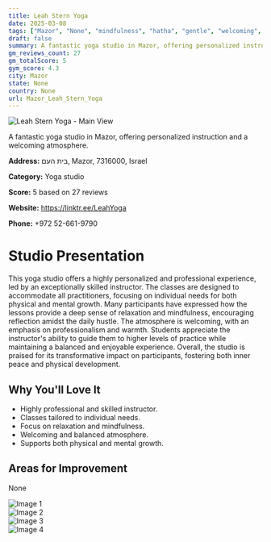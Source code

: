 ```yaml
---
title: Leah Stern Yoga
date: 2025-03-08
tags: ["Mazor", "None", "mindfulness", "hatha", "gentle", "welcoming", "personalized", "Mazor"]  
draft: false
summary: A fantastic yoga studio in Mazor, offering personalized instruction and a welcoming atmosphere.
gm_reviews_count: 27
gm_totalScore: 5
gym_score: 4.3
city: Mazor
state: None
country: None
url: Mazor_Leah_Stern_Yoga
---
```


<div className="aspect-[16/9] relative my-8">
  <img 
    src="https://lh5.googleusercontent.com/p/AF1QipMD5YX7E9v_L1ZzV_1MosEeeovWKoHe0hJ_C7ng=w1920-h1080-k-no"
    alt="Leah Stern Yoga - Main View"
    className="object-cover absolute inset-0 w-full h-full rounded-lg"
  />
</div>

A fantastic yoga studio in Mazor, offering personalized instruction and a welcoming atmosphere.

**Address:** בית העם, Mazor, 7316000, Israel

**Category:** Yoga studio

**Score:** 5 based on 27 reviews

**Website:** https://linktr.ee/LeahYoga

**Phone:** +972 52-661-9790

# Studio Presentation

This yoga studio offers a highly personalized and professional experience, led by an exceptionally skilled instructor. The classes are designed to accommodate all practitioners, focusing on individual needs for both physical and mental growth. Many participants have expressed how the lessons provide a deep sense of relaxation and mindfulness, encouraging reflection amidst the daily hustle. The atmosphere is welcoming, with an emphasis on professionalism and warmth. Students appreciate the instructor's ability to guide them to higher levels of practice while maintaining a balanced and enjoyable experience. Overall, the studio is praised for its transformative impact on participants, fostering both inner peace and physical development.



## Why You'll Love It

- Highly professional and skilled instructor.
- Classes tailored to individual needs.
- Focus on relaxation and mindfulness.
- Welcoming and balanced atmosphere.
- Supports both physical and mental growth.

## Areas for Improvement

None

<div className="grid grid-cols-1 xl:grid-cols-2 gap-4 my-8">
<div className="aspect-[4/3] relative"><img src="https://lh5.googleusercontent.com/p/AF1QipP0l1u4X2gZ2Teju0U_YSXKzR2v5E8V9iqD0vB3=w1920-h1080-k-no" alt="Image 1" className="object-cover absolute inset-0 w-full h-full rounded-lg" /></div>
<div className="aspect-[4/3] relative"><img src="https://lh5.googleusercontent.com/p/AF1QipMrXDxCz3WfNlVpOBktyZ4Y3e3wSMzyD7vmiM4n=w1920-h1080-k-no" alt="Image 2" className="object-cover absolute inset-0 w-full h-full rounded-lg" /></div>
<div className="aspect-[4/3] relative"><img src="https://lh5.googleusercontent.com/p/AF1QipP5ucndozC0F5-0-FIGLTWjk6RTXpbgpLSndahD=w1920-h1080-k-no" alt="Image 3" className="object-cover absolute inset-0 w-full h-full rounded-lg" /></div>
<div className="aspect-[4/3] relative"><img src="https://lh5.googleusercontent.com/p/AF1QipN1QW3IY9gnux2XvSejPLQLXSkjHVwMeSPIkmuA=w1920-h1080-k-no" alt="Image 4" className="object-cover absolute inset-0 w-full h-full rounded-lg" /></div>
</div>